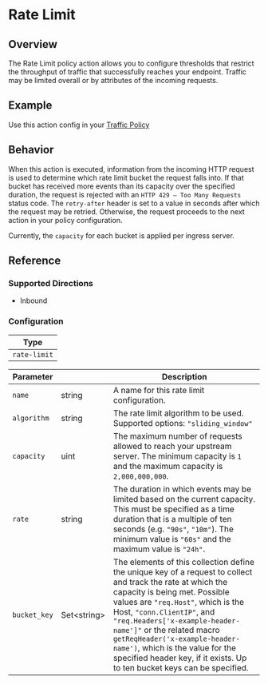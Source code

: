 
# Rate Limit

## Overview

The Rate Limit policy action allows you to configure thresholds that restrict
the throughput of traffic that successfully reaches your endpoint. Traffic may
be limited overall or by attributes of the incoming requests.

## Example

Use this action config in your [Traffic Policy](/docs/http/traffic-policy/index.mdx)

<ExampleHTTP />

## Behavior

When this action is executed, information from the incoming HTTP request is
used to determine which rate limit bucket the request falls into. If that
bucket has received more events than its capacity over the specified duration,
the request is rejected with an `HTTP 429 — Too Many Requests` status code. The
`retry-after` header is set to a value in seconds after which the request may
be retried. Otherwise, the request proceeds to the next action in your policy
configuration.

Currently, the `capacity` for each bucket is applied per ingress server.

## Reference

### Supported Directions

- Inbound

### Configuration

| Type         |
| ------------ |
| `rate-limit` |

| Parameter    | &nbsp;            | Description                                                                                                                                                                                                                                                                                                                                                                                                                    |
| ------------ | ----------------- | ------------------------------------------------------------------------------------------------------------------------------------------------------------------------------------------------------------------------------------------------------------------------------------------------------------------------------------------------------------------------------------------------------------------------------ |
| `name`       | string            | A name for this rate limit configuration.                                                                                                                                                                                                                                                                                                                                                                                      |
| `algorithm`  | string            | The rate limit algorithm to be used. Supported options: `"sliding_window"`                                                                                                                                                                                                                                                                                                                                                     |
| `capacity`   | uint              | The maximum number of requests allowed to reach your upstream server. The minimum capacity is `1` and the maximum capacity is `2,000,000,000`.                                                                                                                                                                                                                                                                                 |
| `rate`       | string            | The duration in which events may be limited based on the current capacity. This must be specified as a time duration that is a multiple of ten seconds (e.g. `"90s"`, `"10m"`). The minimum value is `"60s"` and the maximum value is `"24h"`.                                                                                                                                                                                 |
| `bucket_key` | Set&lt;string&gt; | The elements of this collection define the unique key of a request to collect and track the rate at which the capacity is being met. Possible values are `"req.Host"`, which is the Host, `"conn.ClientIP"`, and `"req.Headers['x-example-header-name']"` or the related macro `getReqHeader('x-example-header-name')`, which is the value for the specified header key, if it exists. Up to ten bucket keys can be specified. |
